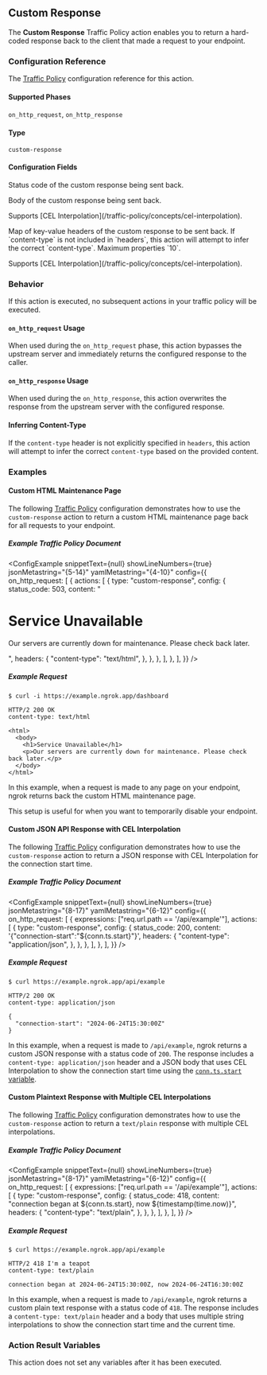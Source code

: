 
## Custom Response

The **Custom Response** Traffic Policy action enables you to return a hard-coded
response back to the client that made a request to your endpoint.

### Configuration Reference

The [Traffic Policy](/traffic-policy/) configuration
reference for this action.

#### Supported Phases

`on_http_request`, `on_http_response`

#### Type

`custom-response`

#### Configuration Fields

<Config>
	<ConfigItem title="status_code" type="integer" required={true}>
		<p>Status code of the custom response being sent back.</p>
	</ConfigItem>
	<ConfigItem title="content" type="string">
		<p>Body of the custom response being sent back.</p>
		<p>
			Supports [CEL Interpolation](/traffic-policy/concepts/cel-interpolation).
		</p>
	</ConfigItem>
	<ConfigItem title="headers" type="object" cel={true}>
		<p>
			Map of key-value headers of the custom response to be sent back. If
			`content-type` is not included in `headers`, this action will attempt to
			infer the correct `content-type`. Maximum properties `10`.
		</p>
		<p>
			Supports [CEL Interpolation](/traffic-policy/concepts/cel-interpolation).
		</p>
	</ConfigItem>
</Config>

### Behavior

If this action is executed, no subsequent actions in your traffic policy will
be executed.

#### `on_http_request` Usage

When used during the `on_http_request` phase, this action bypasses the upstream server and
immediately returns the configured response to the caller.

#### `on_http_response` Usage

When used during the `on_http_response`, this action overwrites the response from the
upstream server with the configured response.

#### Inferring Content-Type

If the `content-type` header is not explicitly specified in `headers`, this
action will attempt to infer the correct `content-type` based on the provided
content.

### Examples

#### Custom HTML Maintenance Page

The following [Traffic Policy](/docs/traffic-policy/)
configuration demonstrates how to use the `custom-response` action to return a
custom HTML maintenance page back for all requests to your endpoint.

##### Example Traffic Policy Document

<ConfigExample
	snippetText={null}
	showLineNumbers={true}
	jsonMetastring="{5-14}"
	yamlMetastring="{4-10}"
	config={{
		on_http_request: [
			{
				actions: [
					{
						type: "custom-response",
						config: {
							status_code: 503,
							content:
								"<html><body><h1>Service Unavailable</h1><p>Our servers are currently down for maintenance. Please check back later.</p></body></html>",
							headers: {
								"content-type": "text/html",
							},
						},
					},
				],
			},
		],
	}}
/>

##### Example Request

```shell
$ curl -i https://example.ngrok.app/dashboard
```

```http
HTTP/2 200 OK
content-type: text/html

<html>
  <body>
    <h1>Service Unavailable</h1>
    <p>Our servers are currently down for maintenance. Please check back later.</p>
  </body>
</html>
```

In this example, when a request is made to any page on your endpoint, ngrok
returns back the custom HTML maintenance page.

This setup is useful for when you want to temporarily disable your endpoint.

#### Custom JSON API Response with CEL Interpolation

The following [Traffic Policy](/docs/traffic-policy/)
configuration demonstrates how to use the `custom-response` action to return a
JSON response with CEL Interpolation for the connection start time.

##### Example Traffic Policy Document

<ConfigExample
	snippetText={null}
	showLineNumbers={true}
	jsonMetastring="{8-17}"
	yamlMetastring="{6-12}"
	config={{
		on_http_request: [
			{
				expressions: ["req.url.path == '/api/example'"],
				actions: [
					{
						type: "custom-response",
						config: {
							status_code: 200,
							content: '{"connection-start":"${conn.ts.start}"}',
							headers: {
								"content-type": "application/json",
							},
						},
					},
				],
			},
		],
	}}
/>

##### Example Request

```shell
$ curl https://example.ngrok.app/api/example
```

```http
HTTP/2 200 OK
content-type: application/json

{
  "connection-start": "2024-06-24T15:30:00Z"
}
```

In this example, when a request is made to `/api/example`, ngrok returns a
custom JSON response with a status code of `200`. The response includes a
`content-type: application/json` header and a JSON body that uses CEL
Interpolation to show the connection start time using the [`conn.ts.start`
variable](/docs/traffic-policy/variables/connection/#conntsstart).

#### Custom Plaintext Response with Multiple CEL Interpolations

The following [Traffic Policy](/docs/traffic-policy/)
configuration demonstrates how to use the `custom-response` action to return a
`text/plain` response with multiple CEL interpolations.

##### Example Traffic Policy Document

<ConfigExample
	snippetText={null}
	showLineNumbers={true}
	jsonMetastring="{8-17}"
	yamlMetastring="{6-12}"
	config={{
		on_http_request: [
			{
				expressions: ["req.url.path == '/api/example'"],
				actions: [
					{
						type: "custom-response",
						config: {
							status_code: 418,
							content:
								"connection began at ${conn.ts.start}, now ${timestamp(time.now)}",
							headers: {
								"content-type": "text/plain",
							},
						},
					},
				],
			},
		],
	}}
/>

##### Example Request

```shell
$ curl https://example.ngrok.app/api/example
```

```http
HTTP/2 418 I'm a teapot
content-type: text/plain

connection began at 2024-06-24T15:30:00Z, now 2024-06-24T16:30:00Z
```

In this example, when a request is made to `/api/example`, ngrok returns a
custom plain text response with a status code of `418`. The response includes a
`content-type: text/plain` header and a body that uses multiple string
interpolations to show the connection start time and the current time.

### Action Result Variables

This action does not set any variables after it has been executed.
